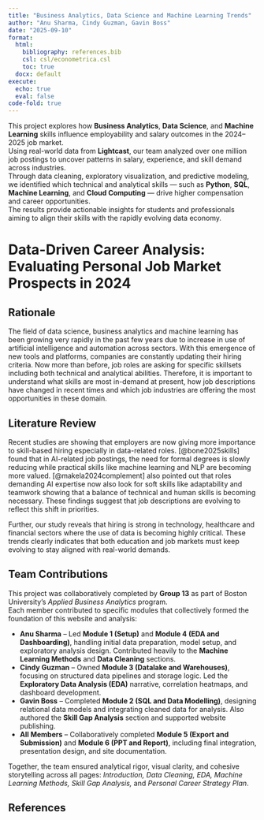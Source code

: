 ```yaml
---
title: "Business Analytics, Data Science and Machine Learning Trends"
author: "Anu Sharma, Cindy Guzman, Gavin Boss"
date: "2025-09-10"
format:
  html:
    bibliography: references.bib
    csl: csl/econometrica.csl
    toc: true
  docx: default
execute:
  echo: true
  eval: false
code-fold: true
---
```


::: {.callout-note title="Project Overview"}
This project explores how **Business Analytics**, **Data Science**, and **Machine Learning** skills influence employability and salary outcomes in the 2024–2025 job market.  
Using real-world data from **Lightcast**, our team analyzed over one million job postings to uncover patterns in salary, experience, and skill demand across industries.  
Through data cleaning, exploratory visualization, and predictive modeling, we identified which technical and analytical skills — such as **Python**, **SQL**, **Machine Learning**, and **Cloud Computing** — drive higher compensation and career opportunities.  
The results provide actionable insights for students and professionals aiming to align their skills with the rapidly evolving data economy.
:::

# Data-Driven Career Analysis: Evaluating Personal Job Market Prospects in 2024

## Rationale
The field of data science, business analytics and machine learning
has been growing very rapidly in the past few years due to increase in
use of artificial intelligence and automation across sectors. With this
emergence of new tools and platforms, companies are constantly 
updating their hiring criteria. Now more than before, job roles are 
asking for specific skillsets including both technical and analytical 
abilities. Therefore, it is important to understand what skills are 
most in-demand at present, how job descriptions have changed in 
recent times and which job industries are offering the most opportunities
in these domain. 

## Literature Review
Recent studies are showing that employers are now giving more importance
to skill-based hiring especially in data-related roles. [@bone2025skills]
found that in AI-related job postings, the need for formal degrees is 
slowly reducing while practical skills like machine learning and NLP are 
becoming more valued. [@makela2024complement] also pointed out that 
roles demanding AI expertise now also look for soft skills like 
adaptability and teamwork showing that a balance of technical and human
skills is becoming necessary. These findings suggest that job descriptions
are evolving to reflect this shift in priorities.

Further, our study reveals that hiring is strong in technology, 
healthcare and financial sectors where the use of data is becoming highly 
critical. These trends clearly indicates that both education and job markets
must keep evolving to stay aligned with real-world demands.

## Team Contributions

This project was collaboratively completed by **Group 13** as part of Boston University’s *Applied Business Analytics* program.  
Each member contributed to specific modules that collectively formed the foundation of this website and analysis:

- **Anu Sharma** – Led **Module 1 (Setup)** and **Module 4 (EDA and Dashboarding)**, handling initial data preparation, model setup, and exploratory analysis design. Contributed heavily to the **Machine Learning Methods** and **Data Cleaning** sections.
- **Cindy Guzman** – Owned **Module 3 (Datalake and Warehouses)**, focusing on structured data pipelines and storage logic. Led the **Exploratory Data Analysis (EDA)** narrative, correlation heatmaps, and dashboard development.
- **Gavin Boss** – Completed **Module 2 (SQL and Data Modelling)**, designing relational data models and integrating cleaned data for analysis. Also authored the **Skill Gap Analysis** section and supported website publishing.
- **All Members** – Collaboratively completed **Module 5 (Export and Submission)** and **Module 6 (PPT and Report)**, including final integration, presentation design, and site documentation.

Together, the team ensured analytical rigor, visual clarity, and cohesive storytelling across all pages: *Introduction, Data Cleaning, EDA, Machine Learning Methods, Skill Gap Analysis,* and *Personal Career Strategy Plan*.

## References
